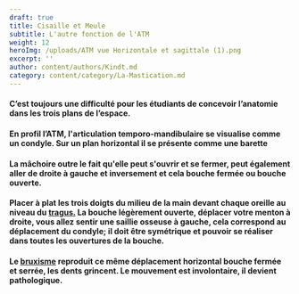 ```yaml
---
draft: true
title: Cisaille et Meule
subtitle: L'autre fonction de l'ATM
weight: 12
heroImg: /uploads/ATM vue Horizontale et sagittale (1).png
excerpt: ''
author: content/authors/Kindt.md
category: content/category/La-Mastication.md
---
```


#### C’est toujours une difficulté pour les étudiants de&#xA;concevoir l’anatomie dans les trois plans de l’espace.

#### En profil l’ATM, l'articulation temporo-mandibulaire se visualise comme un condyle. Sur un&#xA;plan horizontal il se présente comme une barette

<Space height={15} />

#### La mâchoire outre le fait qu'elle peut s'ouvrir et se fermer, peut également aller de droite à gauche et inversement et cela bouche fermée ou bouche ouverte. 

#### Placer à plat les trois doigts du milieu de la main devant chaque oreille au niveau du [tragus.](https://www.google.com/search?sca_esv=19239ae0a447a3b4\&sxsrf=ACQVn0_yP-Hhe5o6MWpRgT95IxcljxAjog:1708445225881\&q=tragus+def\&tbm=isch\&source=lnms\&sa=X\&ved=2ahUKEwir7bm2prqEAxUKRKQEHdGVCFAQ0pQJegQICRAB\&biw=1600\&bih=739\&dpr=1 "tragus") La bouche légèrement ouverte, déplacer votre menton à droite, vous allez sentir une saillie osseuse à gauche, cela correspond au déplacement du condyle; il doit être symétrique et pouvoir se réaliser dans toutes les ouvertures de la bouche.

#### Le [bruxisme](https://www.google.com/search?q=le+bruxisme+c%27est+quoi\&oq=le+bruxisme\&gs_lcrp=EgZjaHJvbWUqBwgDEAAYgAQyCQgAEEUYORiABDIJCAEQRRg7GIAEMgcIAhAAGIAEMgcIAxAAGIAEMgcIBBAAGIAEMgcIBRAAGIAEMgcIBhAAGIAEMgYIBxBFGDzSAQkxMTY3MGowajeoAgCwAgA\&sourceid=chrome\&ie=UTF-8 "Bruxisme") reproduit ce même déplacement horizontal bouche fermée et serrée, les dents grincent. Le mouvement est involontaire, il devient pathologique.

<Space height={20} />

####

<Space height={10} />

####

<Space height={20} />
